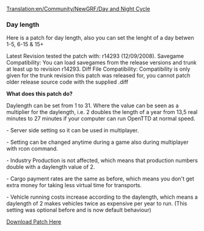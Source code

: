[[Translation:en/Community/NewGRF/Day and Night Cycle]]
===Day length===
Here is a patch for day length, also you can set the lenght of a day betwen 1-5, 6-15 & 15+

Latest Revision tested the patch with: r14293 (12/09/2008).
Savegame Compatibility: You can load savegames from the release versions and trunk at least up to revision r14293.
Diff File Compatibility: Compatibility is only given for the trunk revision this patch was released for, you cannot patch older release source code with the supplied .diff

'''What does this patch do?'''

Daylength can be set from 1 to 31.
Where the value can be seen as a multiplier for the daylength, i.e. 2 doubles the length of a year from 13,5 real minutes to 27 minutes if your computer can run OpenTTD at normal speed.

- Server side setting so it can be used in multiplayer.

- Setting can be changed anytime during a game also during multiplayer with rcon command.

- Industry Production is not affected, which means that production numbers double with a daylength value of 2.

- Cargo payment rates are the same as before, which means you don't get extra money for taking less virtual time for transports.

- Vehicle running costs increase according to the daylength, which means a daylength of 2 makes vehicles twice as expensive per year to run. (This      setting was optional before and is now default behaviour)

[http://www.tt-forums.net/download/file.php?id=98840 Download Patch Here]